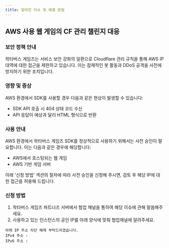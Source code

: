 ```yaml
---
title: 알려진 이슈 및 해결 방법
---
```


## AWS 사용 웹 게임의 CF 관리 챌린지 대응

### 보안 정책 안내

왁타버스 게임즈는 서비스 보안 강화의 일환으로 Cloudflare 관리 규칙을 통해 AWS IP 대역에 대한 접근을 제한하고 있습니다. 이는 잠재적인 봇 활동과 DDoS 공격을 사전에 방지하기 위한 조치입니다.

### 영향 및 증상

AWS 환경에서 SDK를 사용할 경우 다음과 같은 현상이 발생할 수 있습니다:

- SDK API 호출 시 404 상태 코드 수신
- API 응답이 예상과 달리 HTML 형식으로 반환

### 사용 안내

AWS 환경에서 왁타버스 게임즈 SDK를 정상적으로 사용하기 위해서는 사전 승인이 필요합니다. 이는 다음과 같은 경우에 해당합니다:

- AWS에서 호스팅되는 웹 게임
- AWS 기반 게임 서버

아래 '신청 방법' 섹션의 절차에 따라 사전 승인을 신청해 주시면, 검토 후 해당 IP에 대한 접근을 허용해 드립니다.

### 신청 방법

1. 왁타버스 게임즈 파트너즈 서버에서 협업 채널을 통하여 해당 이슈에 관해 말씀해주세요.
2. 사용하고 있는 인스턴스의 공인 IP를 아래 양식에 맞춰 협업채널에 알려주세요.

```
아래 IP 주소 차단 해제 부탁드리겠습니다.
IPv4 주소 :
IPv6 주소 :
```
